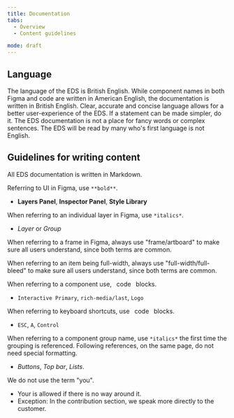 ```yaml
---
title: Documentation
tabs: 
  - Overview
  - Content guidelines

mode: draft
---
```



## Language

The language of the EDS is British English. While component names in both Figma and code are written in American English, the documentation is written in British English. Clear, accurate and concise language allows for a better user-experience of the EDS. If a statement can be made simpler, do it. The EDS documentation is not a place for fancy words or complex sentences. The EDS will be read by many who's first language is not English. 



## Guidelines for writing content

All EDS documentation is written in Markdown. 

Referring to UI in Figma, use `**bold**`. 
  * **Layers Panel**, **Inspector Panel**, **Style Library**
  
When referring to an individual layer in Figma, use `*italics*`.
  * *Layer* or *Group*

When referring to a frame in Figma, always use "frame/artboard" to make sure all users understand, since both terms are common. 

When referring to an item being full-width, always use "full-width/full-bleed" to make sure all users understand, since both terms are common. 

When referring to a component use, ` `code` ` blocks.
  * `Interactive Primary`, `rich-media/last`, `Logo`

When referring to keyboard shortcuts, use ` `code` ` blocks.
  * `ESC`, `A`, `Control`

When referring to a component group name, use `*italics*` the first time the grouping is referenced. Following references, on the same page, do not need special formatting. 
  * *Buttons*, *Top bar*, *Lists*.

We do not use the term "you". 
  * Your is allowed if there is no way around it. 
  * Exception: In the contribution section, we speak more directly to the customer.  
